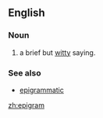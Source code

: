 ==English==
===Noun===
#a brief but [[wit]]ty saying.

=== See also ===
*[[epigrammatic]]

[[zh:epigram]]